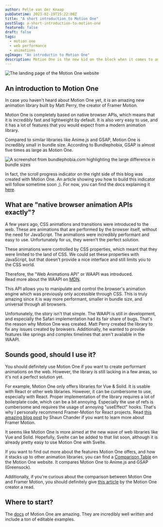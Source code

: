 ```yaml
---
author: Pelle van der Knaap
pubDatetime: 2023-02-19T15:22:00Z
title: "A short introduction to Motion One"
postSlug: a-short-introduction-to-motion-one
featured: false
draft: false
tags:
  - motion one
  - web performance
  - animations
ogImage: "An introductin to Motion One"
description: Motion One is the new kid on the block when it comes to animation libraries. It is based on native browser APIs, which makes it incredibly fast and lightweight. In this article, I'll give you a short introduction to Motion One, and explain why you should use it.
---
```



<Image
  src={LandingImage}
  alt="The landing page of the Motion One website"
  full
  eager
/>

## An introduction to Motion One

In case you haven't heard about Motion One yet, it is an amazing new animation library built by Matt Perry, the creator of Framer Motion.

Motion One is completely based on native browser APIs, which means that it is incredibly fast and lightweight by default.
It is also very easy to use, and it has a lot of features that you would expect from a modern animation library.

Compared to similar libraries like Anime.js and GSAP, Motion One is incredibly small in bundle size.
According to Bundlephobia, GSAP is almost five times as large as Motion One.

<Image
  src={FileSizeComparison}
  alt="A screenshot from bundlephobia.com highlighting the large difference in bundle sizes"
  full
/>

In fact, the scroll progress indicator on the right side of this blog was created with Motion One.
An article showing you how to build this indicator will follow sometime soon ;).
For now, you can find the docs explaining it [here](https://motion.dev/dom/scroll).

## What are "native browser animation APIs exactly"?

A few years ago, CSS animations and transitions were introduced to the web. These are animations that are performed by the browser itself, without the need for JavaScript.
The animations were incredibly performant and easy to use. Unfortunately for us, they weren't the perfect solution.

These animations were controlled by CSS properties, which meant that they were limited to the land of CSS.
We could set these properties with JavaScript, but that doesn't provide a nice interface and still limits you to the CSS world.

Therefore, the "Web Animations API" or WAAPI was introduced.  
Read more about the WAAPI on [MDN](https://developer.mozilla.org/en-US/docs/Web/API/Web_Animations_API).

This API allows you to manipulate and control the browser's animation engine which was previously only accessible through CSS.
This is truly amazing since it is way more performant, smaller in bundle size, and universal through all browsers.

Unfortunately, the story isn't that simple. The WAAPI is still in development, and especially the Safari implementation had its fair share of bugs.
That's the reason why Motion One was created. Matt Perry created the library to fix any issues created by browsers.
Additionally, he wanted to provide features like springs and complex timelines that aren't available in the WAAPI.

## Sounds good, should I use it?

You should definitely use Motion One if you want to create performant animations on the web.
However, the library is still lacking in a few areas, so it's not a perfect solution yet.

For example, Motion One only offers libraries for Vue & Solid.
It is usable with React or other web libraries.
However, it can be cumbersome to use, especially with React.
Proper implementation of the library requires a lot of boilerplate code, which can be a bit annoying.
Especially the use of refs is cumbersome and requires the usage of annoying "useEffect" hooks.
That's why I personally recommend Framer-Motion for React projects. Read [this amazing blog post](https://www.shaunchander.me/getting-started-with-framer-motion) by Shaun Chander if you want to learn more about Framer Motion.

It seems like Motion One is more aimed at the new wave of web libraries like Vue and Solid.
Hopefully, Svelte can be added to that list soon, although it is already pretty easy to use Motion One with Svelte.

If you want to find out more about the features Motion One offers, and how it stacks up to other animation libraries, you can find a [Comparison Table](https://motion.dev/guides/feature-comparison#comparison-table) on the Motion One website.
It compares Motion One to Anime.js and GSAP (Greensock).

Additionally, if you're curious about the comparison between Motion One and Framer Motion, you should definitely give [this article](https://motion.dev/blog/should-you-use-framer-motion-or-motion-one) by the Motion One creator a read.

## Where to start?

The [docs](https://motion.dev/guides/quick-start) of Motion One are amazing.
They are incredibly well written and include a ton of editable examples.
